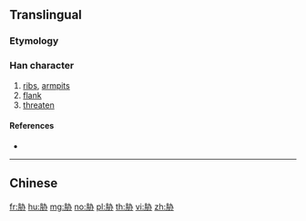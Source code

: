 {{character info/new}}
{{also|脅|脇}}
==Translingual==

===Etymology===
{{Han simp|脇|f=劦|t=办}}

===Han character===
{{Han char|rn=130|rad=肉|as=04|sn=8|four=|canj=BKSC|ids=⿰月办}}

# [[rib]]s, [[armpit]]s
# [[flank]]
# [[threaten]]

====References====
* {{Han ref|kx=0977.041|hdz=32056.010|uh=80C1|ud=32961}}

----

==Chinese==
{{zh-see|脅}}

[[fr:胁]]
[[hu:胁]]
[[mg:胁]]
[[no:胁]]
[[pl:胁]]
[[th:胁]]
[[vi:胁]]
[[zh:胁]]